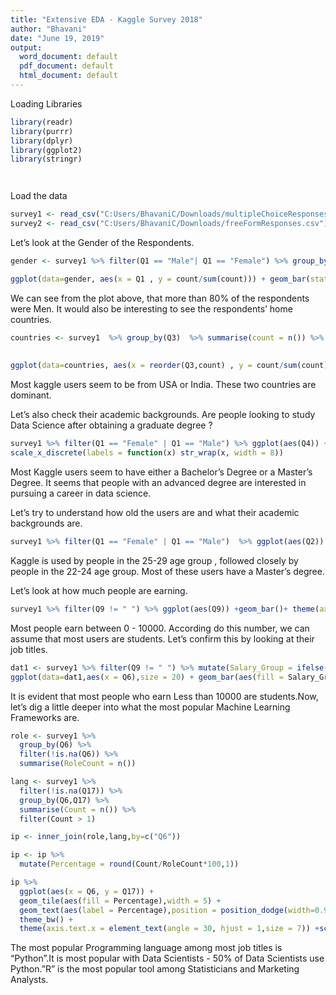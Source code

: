 ```yaml
---
title: "Extensive EDA - Kaggle Survey 2018"
author: "Bhavani"
date: "June 19, 2019"
output:
  word_document: default
  pdf_document: default
  html_document: default
---
```


Loading Libraries
```r
library(readr)
library(purrr)
library(dplyr)
library(ggplot2)
library(stringr)




```

Load the data 
```r


survey1 <- read_csv("C:Users/BhavaniC/Downloads/multipleChoiceResponses.csv")
survey2 <- read_csv("C:Users/BhavaniC/Downloads/freeFormResponses.csv")
```

Let's look at the Gender of the Respondents.

```r
gender <- survey1 %>% filter(Q1 == "Male"| Q1 == "Female") %>% group_by(Q1) %>% summarise(count = n())

ggplot(data=gender, aes(x = Q1 , y = count/sum(count))) + geom_bar(stat = "identity") + xlab("Gender") +ylab("Respondents") + scale_y_continuous(labels = scales::percent)
```

We can see from the plot above, that more than 80% of the respondents were Men. It would also be interesting to see the respondents' home countries.

```r
countries <- survey1  %>% group_by(Q3)  %>% summarise(count = n()) %>% arrange(desc(count)) %>% top_n(10)
  
  
ggplot(data=countries, aes(x = reorder(Q3,count) , y = count/sum(count))) + geom_bar(stat = "identity") + xlab("Gender") +ylab("Respondents")  + coord_flip() + scale_y_continuous( labels = scales::percent) 
```

Most kaggle users seem to be from USA or India. These two countries are dominant. 

Let's also check their academic backgrounds. Are people looking to study Data Science after obtaining a graduate degree ?



```r
survey1 %>% filter(Q1 == "Female" | Q1 == "Male") %>% ggplot(aes(Q4)) +geom_bar(aes(fill = Q1)) + theme(axis.text.x = element_text(angle = 15,hjust = 0.5, size =7)) +theme(legend.position="none")+xlab("Academic qualification ")+
scale_x_discrete(labels = function(x) str_wrap(x, width = 8))
```
Most Kaggle users seem to have either a Bachelor's Degree or a Master's Degree. It seems that people with an advanced degree are interested in  pursuing a career in data science. 

Let's try to understand how old the users are and what their academic backgrounds are.

```r
survey1 %>% filter(Q1 == "Female" | Q1 == "Male")  %>% ggplot(aes(Q2)) + geom_bar(aes(fill = Q4)) +xlab("Age Group") + coord_flip() 
```

Kaggle is used by people in the 25-29 age group , followed closely by people in the 22-24 age group. Most of these users have a Master's degree.


Let's look at how much people are earning. 

```r
survey1 %>% filter(Q9 != " ") %>% ggplot(aes(Q9)) +geom_bar()+ theme(axis.text.x = element_text(angle = 20,hjust = 0.5,size = 6)) +xlab("Salary") + coord_flip()
```
Most people earn between 0 - 10000. According do this number, we can assume that most users are students. Let's confirm this by looking at their job titles. 


```r
dat1 <- survey1 %>% filter(Q9 != " ") %>% mutate(Salary_Group = ifelse(Q9 == "0-10,000","Less than 10000","Greater than 10000"))
ggplot(data=dat1,aes(x = Q6),size = 20) + geom_bar(aes(fill = Salary_Group)) +theme(axis.text.x = element_text(angle = 20,size = 5,hjust = 0.5)) + scale_x_discrete(labels = function(x) str_wrap(x, width = 8))
```
It is evident that most people who earn Less than 10000 are students.Now, let's dig a little deeper into what the most popular Machine Learning Frameworks are.
```r
role <- survey1 %>%
  group_by(Q6) %>%
  filter(!is.na(Q6)) %>%
  summarise(RoleCount = n()) 

lang <- survey1 %>%
  filter(!is.na(Q17)) %>%
  group_by(Q6,Q17) %>%
  summarise(Count = n()) %>%
  filter(Count > 1)

ip <- inner_join(role,lang,by=c("Q6"))

ip <- ip %>%
  mutate(Percentage = round(Count/RoleCount*100,1))

ip %>%
  ggplot(aes(x = Q6, y = Q17)) +
  geom_tile(aes(fill = Percentage),width = 5) + 
  geom_text(aes(label = Percentage),position = position_dodge(width=0.9),  size=2) +
  theme_bw() +
  theme(axis.text.x = element_text(angle = 30, hjust = 1,size = 7)) +scale_fill_gradientn(colors = c("white","pink","orange","purple")) + xlab(" ") +ylab(" ") 
```

The most popular Programming language among most job titles is "Python".It is most popular with Data Scientists - 50% of Data Scientists use Python."R" is the most popular tool among Statisticians and Marketing Analysts.



